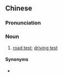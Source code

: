 {{also|路试}}
==Chinese==
{{zh-forms|s=路试}}

===Pronunciation===
{{zh-pron
|m=lùshì
|c=lou6 si3
|cat=n
}}

===Noun===
{{zh-noun}}

# [[road test]]; [[driving test]]

====Synonyms====
* {{zh-l|路考}}
